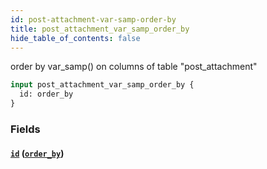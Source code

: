 ```yaml
---
id: post-attachment-var-samp-order-by
title: post_attachment_var_samp_order_by
hide_table_of_contents: false
---
```



order by var_samp() on columns of table "post_attachment"

```graphql
input post_attachment_var_samp_order_by {
  id: order_by
}
```


### Fields

#### [`id`](#) ([`order_by`](../enums/order-by))






